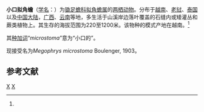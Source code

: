 {{Speciesbox
| taxon = Ophryophryne microstoma
| status = LC |  status_system = iucn3.1
| status_ref = <ref name=iucn>{{IUCN2010|version=2010.3| assessors = Peter Paul van Dijk, Nguyen Quang  Truong, Yang Datong, Wu Guanfu, Raoul Bain, Bryan Stuart | year = 2004 | id =  57586 | title = Ophryophryne microstoma |downloaded = 2010-9-16}}</ref>
| authority = Boulenger, 1903<ref name='id4857'>{{cite web| url =http://www.bioinfo.cn/db05/BjdwSpecies.php?action=view&id=4857| title =小口拟角蟾| work =《中国动物物种编目数据库》| publisher =中国科学院微生物研究所| author =中国科学院动物研究所| accessdate =2009-04-11| deadurl =yes| archiveurl =https://web.archive.org/web/20160305104431/http://www.bioinfo.cn/db05/BjdwSpecies.php?action=view&id=4857| archivedate =2016-03-05}}</ref>
| synonyms = ''Ophryophryne poilani'' <small>Bourret, 1937</small>
}}

'''小口拟角蟾'''（[[学名|学名]]：{{lang|la|''Ophryophryne microstoma''}}）为[[锄足蟾科|锄足蟾科]][[拟角蟾属|拟角蟾属]]的[[两栖动物|两栖动物]]。分布于[[越南|越南]]、[[老挝|老挝]]、[[泰国|泰国]]以及[[中国大陆|中国大陆]]，[[广西|广西]]、[[云南|云南]]等地，多生活于山溪岸边落叶覆盖的石缝内或矮灌丛和蕨类植物上。其生存的海拔范围为220至1200米。该物种的模式产地在越南。<ref name='id4857'/>

其[[种加词|种加词]]“''microstoma''”意为“小口的”。

现接受名为''Megophrys microstoma'' Boulenger, 1903。

== 参考文献 ==
{{reflist}}

{{Taxonbar|from=Q2697281}}

[[Category:拟角蟾属|X]]
[[Category:_1903年描述的动物|X]]


{{amphibian-stub}}